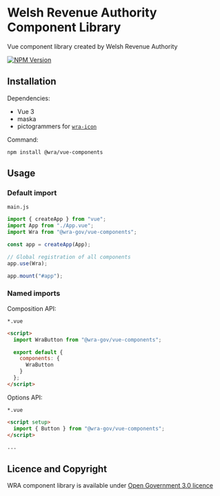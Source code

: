 
<Meta title="Introduction/Getting started" />

# Welsh Revenue Authority Component Library

Vue component library created by Welsh Revenue Authority

[![NPM Version](https://img.shields.io/npm/v/%40wra-gov%2Fvue-components)](https://www.npmjs.com/package/@wra-gov/vue-components)

## Installation

Dependencies:

- Vue 3
- maska
- pictogrammers for [`wra-icon`](?path=/docs/all-icon--docs)

Command:

`npm install @wra/vue-components`

## Usage

### Default import

`main.js`

```js
import { createApp } from "vue";
import App from "./App.vue";
import Wra from "@wra-gov/vue-components";

const app = createApp(App);

// Global registration of all components
app.use(Wra);

app.mount("#app");
```

### Named imports

Composition API:

`*.vue`

```html
<script>
  import WraButton from "@wra-gov/vue-components";

  export default {
    components: {
      WraButton
    }
  };
</script>
```

Options API:

`*.vue`

```html
<script setup>
  import { Button } from "@wra-gov/vue-components";
</script>

...
```

## Licence and Copyright

WRA component library is available under [Open Government 3.0 licence](https://www.nationalarchives.gov.uk/doc/open-government-licence/version/3/)
